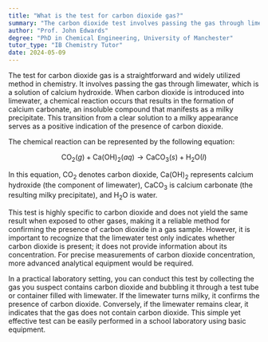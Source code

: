 ```yaml
---
title: "What is the test for carbon dioxide gas?"
summary: "The carbon dioxide test involves passing the gas through limewater, resulting in a milky appearance if carbon dioxide is present."
author: "Prof. John Edwards"
degree: "PhD in Chemical Engineering, University of Manchester"
tutor_type: "IB Chemistry Tutor"
date: 2024-05-09
---
```


The test for carbon dioxide gas is a straightforward and widely utilized method in chemistry. It involves passing the gas through limewater, which is a solution of calcium hydroxide. When carbon dioxide is introduced into limewater, a chemical reaction occurs that results in the formation of calcium carbonate, an insoluble compound that manifests as a milky precipitate. This transition from a clear solution to a milky appearance serves as a positive indication of the presence of carbon dioxide.

The chemical reaction can be represented by the following equation:

$$
\text{CO}_2 (g) + \text{Ca(OH)}_2 (aq) \rightarrow \text{CaCO}_3 (s) + \text{H}_2\text{O} (l)
$$

In this equation, $\text{CO}_2$ denotes carbon dioxide, $\text{Ca(OH)}_2$ represents calcium hydroxide (the component of limewater), $\text{CaCO}_3$ is calcium carbonate (the resulting milky precipitate), and $\text{H}_2\text{O}$ is water.

This test is highly specific to carbon dioxide and does not yield the same result when exposed to other gases, making it a reliable method for confirming the presence of carbon dioxide in a gas sample. However, it is important to recognize that the limewater test only indicates whether carbon dioxide is present; it does not provide information about its concentration. For precise measurements of carbon dioxide concentration, more advanced analytical equipment would be required.

In a practical laboratory setting, you can conduct this test by collecting the gas you suspect contains carbon dioxide and bubbling it through a test tube or container filled with limewater. If the limewater turns milky, it confirms the presence of carbon dioxide. Conversely, if the limewater remains clear, it indicates that the gas does not contain carbon dioxide. This simple yet effective test can be easily performed in a school laboratory using basic equipment.
    